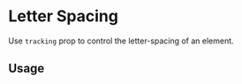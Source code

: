 
# Letter Spacing

Use `tracking` prop to control the letter-spacing of an element.

<Scale
  hidePixels
  hidePreview
  valueLabel="Value"
  values={tokens.letterSpacing}
/>

## Usage

<ax-demo name="font/tracking-usage" />
